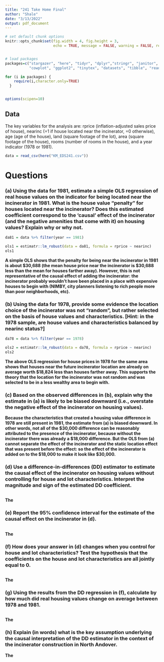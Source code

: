 ```yaml
---
title: "241 Take Home Final"
author: "Shale"
date: "3/13/2022"
output: pdf_document
---
```


```r

# set default chunk options
knitr::opts_chunk$set(fig.width = 4, fig.height = 3, 
                      echo = TRUE, message = FALSE, warning = FALSE, results = FALSE)


# load packages
packages=c("stargazer", "here", "tidyr", "dplyr","stringr", "janitor", 
           "cowplot", "ggplot2", "tinytex", "datasets", "tibble", "readr")

for (i in packages) {
    require(i,character.only=TRUE)
  }


options(scipen=10) 

```

## Data

The key variables for the analysis are: rprice (inflation-adjusted sales price of house), nearinc (=1 if house located near the incinerator, =0 otherwise), age (age of the house), land (square footage of the lot), area (square footage of the house), rooms (number of rooms in the house), and a year indicator (1978 or 1981).

```r
data = read_csv(here("KM_EDS241.csv"))
```


# Questions

### (a) Using the data for 1981, estimate a simple OLS regression of real house values on the indicator for being located near the incinerator in 1981. What is the house value “penalty” for houses located near the incinerator? Does this estimated coefficient correspond to the ‘causal’ effect of the incinerator (and the negative amenities that come with it) on housing values? Explain why or why not.

```r
da81 = data %>% filter(year == 1981)

ols1 = estimatr::lm_robust(data = da81, formula = rprice ~ nearinc)
ols1
```

**A simple OLS shows that the penalty for being near the incinerator in 1981 is about $30,688 (the mean house price near the incinerator is $30,688 less than the mean for houses farther away). However, this is not representative of the causal effect of adding the incinerator: the incinerator probably wouldn't have been placed in a place with expensive houses to begin with (NIMBY, city planners listening to rich people more than poor neighborhoods, etc).**

### (b) Using the data for 1978, provide some evidence the location choice of the incinerator was not “random”, but rather selected on the basis of house values and characteristics. [Hint: in the 1978 sample, are house values and characteristics balanced by nearinc status?]

```r
da78 = data %>% filter(year == 1978)

ols2 = estimatr::lm_robust(data = da78, formula = rprice ~ nearinc)
ols2
```

**The above OLS regression for house prices in 1978 for the same area shows that houses near the future incinerator location are already on average worth $18,824 less than houses farther away. This supports the theory that the location for the incinerator was not random and was selected to be in a less wealthy area to begin with.**

### (c) Based on the observed differences in (b), explain why the estimate in (a) is likely to be biased downward (i.e., overstate the negative effect of the incinerator on housing values).

**Because the characteristics that created a housing value difference in 1978 are still present in 1981, the estimate from (a) is biased downward. In other words, not all of the $30,000 difference can be reasonably attributed to the presence of the incinerator, because without the incinerator there was already a $18,000 difference. But the OLS from (a) cannot separate the effect of the incinerator and the static location effect that was present before the effect: so the effect of the incinerator is added on to the $18,000 to make it look like $30,000.**

### (d) Use a difference-in-differences (DD) estimator to estimate the causal effect of the incinerator on housing values without controlling for house and lot characteristics. Interpret the magnitude and sign of the estimated DD coefficient.

```r

```

**The**

### (e) Report the 95% confidence interval for the estimate of the causal effect on the incinerator in (d).

```r

```

**The**

### (f) How does your answer in (d) changes when you control for house and lot characteristics? Test the hypothesis that the coefficients on the house and lot characteristics are all jointly equal to 0.

```r

```

**The**

### (g) Using the results from the DD regression in (f), calculate by how much did real housing values change on average between 1978 and 1981.

```r

```

**The**

### (h) Explain (in words) what is the key assumption underlying the causal interpretation of the DD estimator in the context of the incinerator construction in North Andover.

**The**
